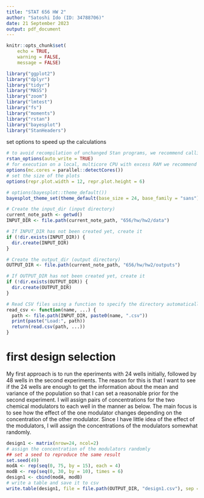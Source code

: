```yaml
---
title: "STAT 656 HW 2"
author: "Satoshi Ido (ID: 34788706)"
date: 21 September 2023
output: pdf_document
---
```

```r
knitr::opts_chunk$set(
    echo = TRUE,
    warning = FALSE,
    message = FALSE)
```

```r
library("ggplot2")
library("dplyr")
library("tidyr")
library("MASS")
library("zoom")
library("lmtest")
library("fs")
library("moments")
library("rstan")
library("bayesplot")
library("StanHeaders")
```

set options to speed up the calculations
```r
# to avoid recompilation of unchanged Stan programs, we recommend calling
rstan_options(auto_write = TRUE)
# for execution on a local, multicore CPU with excess RAM we recommend calling
options(mc.cores = parallel::detectCores())
# set the size of the plots
options(repr.plot.width = 12, repr.plot.height = 6)

# options(bayesplot::theme_default())
bayesplot_theme_set(theme_default(base_size = 24, base_family = "sans"))
```

```r
# Create the input_dir (input directory)
current_note_path <- getwd()
INPUT_DIR <- file.path(current_note_path, "656/hw/hw2/data")

# If INPUT_DIR has not been created yet, create it
if (!dir.exists(INPUT_DIR)) {
  dir.create(INPUT_DIR)
}

# Create the output_dir (output directory)
OUTPUT_DIR <- file.path(current_note_path, "656/hw/hw2/outputs")

# If OUTPUT_DIR has not been created yet, create it
if (!dir.exists(OUTPUT_DIR)) {
  dir.create(OUTPUT_DIR)
}

# Read CSV files using a function to specify the directory automatically
read_csv <- function(name, ...) {
  path <- file.path(INPUT_DIR, paste0(name, ".csv"))
  print(paste("Load:", path))
  return(read.csv(path, ...))
}
```

# first design selection
My first approach is to run the eperiments with 24 wells initially, followed by 48 wells in the second experiments. 
The reason for this is that I want to see if the 24 wells are enough to get the information about the mean and variance of the population so that I can set a reasonable prior for the second experiment.
I will assign pairs of concentrations for the two chemical modulators to each well in the manner as below. The main focus is to see how the effect of the one modulator changes depending on the concentration of the other modulator.
Since I have little idea of the effect of the modulators, I will assign the concentrations of the modulators somewhat randomly.
```r
design1 <- matrix(nrow=24, ncol=2)
# assign the concentration of the modulators randomly
## set a seed to reproduce the same result
set.seed(49)
modA <- rep(seq(0, 75, by = 15), each = 4)
modB <- rep(seq(0, 30, by = 10), times = 6)
design1 <- cbind(modA, modB)
# write a table and save it to csv
write.table(design1, file = file.path(OUTPUT_DIR, "design1.csv"), sep = ",", col.names = F, row.names = F)
```
